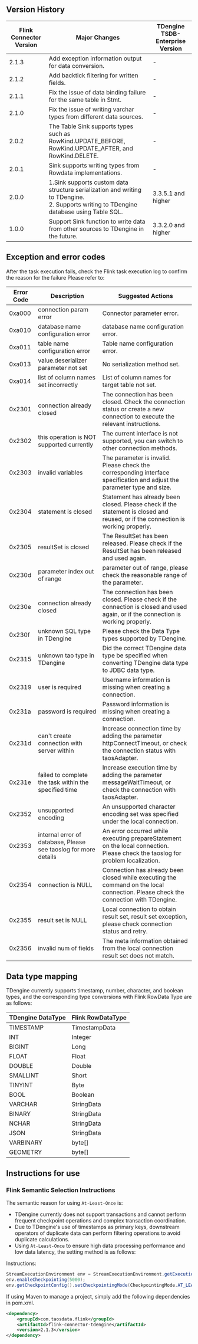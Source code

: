 ## Version History

| Flink Connector Version | Major Changes                                                | TDengine TSDB-Enterprise Version    |
| ----------------------- | ------------------------------------------------------------ | ------------------- |
| 2.1.3                   | Add exception information output for data conversion. | - |
| 2.1.2                   | Add backtick filtering for written fields. | - |
| 2.1.1                   | Fix the issue of data binding failure for the same table in Stmt. | - |
| 2.1.0                   | Fix the issue of writing varchar types from different data sources. | - |
| 2.0.2                   | The Table Sink supports types such as RowKind.UPDATE_BEFORE, RowKind.UPDATE_AFTER, and RowKind.DELETE. | -  |
| 2.0.1                   | Sink supports writing types from Rowdata implementations.    | - |
| 2.0.0                   | 1.Sink supports custom data structure serialization and writing to TDengine.<br/> 2. Supports writing to TDengine database using Table SQL. | 3.3.5.1  and higher |
| 1.0.0                   | Support Sink function to write data from other sources to TDengine in the future. | 3.3.2.0 and higher  |

## Exception and error codes

After the task execution fails, check the Flink task execution log to confirm the reason for the failure
Please refer to:

| Error Code | Description                                                  | Suggested Actions                                            |
| ---------- | ------------------------------------------------------------ | ------------------------------------------------------------ |
| 0xa000     | connection param error                                       | Connector parameter error.                                   |
| 0xa010     | database name configuration error                            | database name configuration error.                           |
| 0xa011     | table name configuration error                               | Table name configuration error.                              |
| 0xa013     | value.deserializer parameter not set                         | No serialization method set.                                 |
| 0xa014     | list of column names set incorrectly                         | List of column names for target table not set.               |
| 0x2301     | connection already closed                                    | The connection has been closed. Check the connection status or create a new connection to execute the relevant instructions. |
| 0x2302     | this operation is NOT supported currently                    | The current interface is not supported, you can switch to other connection methods. |
| 0x2303     | invalid variables                                            | The parameter is invalid. Please check the corresponding interface specification and adjust the parameter type and size. |
| 0x2304     | statement is closed                                          | Statement has already been closed. Please check if the statement is closed and reused, or if the connection is working properly. |
| 0x2305     | resultSet is closed                                          | The ResultSet has been released. Please check if the ResultSet has been released and used again. |
| 0x230d     | parameter index out of range                                 | parameter out of range, please check the reasonable range of the parameter. |
| 0x230e     | connection already closed                                    | The connection has been closed. Please check if the connection is closed and used again, or if the connection is working properly. |
| 0x230f     | unknown SQL type in TDengine                                 | Please check the Data Type types supported by TDengine.      |
| 0x2315     | unknown tao type in TDengine                                 | Did the correct TDengine data type be specified when converting TDengine data type to JDBC data type. |
| 0x2319     | user is required                                             | Username information is missing when creating a connection.  |
| 0x231a     | password is required                                         | Password information is missing when creating a connection.  |
| 0x231d     | can't create connection with server within                   | Increase connection time by adding the parameter httpConnectTimeout, or check the connection status with taosAdapter. |
| 0x231e     | failed to complete the task within the specified time        | Increase execution time by adding the parameter messageWaitTimeout, or check the connection with taosAdapter. |
| 0x2352     | unsupported encoding                                         | An unsupported character encoding set was specified under the local connection. |
| 0x2353     | internal error of database,  Please see taoslog for more details | An error occurred while executing prepareStatement on the local connection. Please check the taoslog for problem localization. |
| 0x2354     | connection is NULL                                           | Connection has already been closed while executing the command on the local connection. Please check the connection with TDengine. |
| 0x2355     | result set is NULL                                           | Local connection to obtain result set, result set exception, please check connection status and retry. |
| 0x2356     | invalid num of fields                                        | The meta information obtained from the local connection result set does not match. |

## Data type mapping

TDengine currently supports timestamp, number, character, and boolean types, and the corresponding type conversions with Flink RowData Type are as follows:

| TDengine DataType | Flink RowDataType |
| ----------------- | ----------------- |
| TIMESTAMP         | TimestampData     |
| INT               | Integer           |
| BIGINT            | Long              |
| FLOAT             | Float             |
| DOUBLE            | Double            |
| SMALLINT          | Short             |
| TINYINT           | Byte              |
| BOOL              | Boolean           |
| VARCHAR           | StringData        |
| BINARY            | StringData        |
| NCHAR             | StringData        |
| JSON              | StringData        |
| VARBINARY         | byte[]            |
| GEOMETRY          | byte[]            |

## Instructions for use

### Flink Semantic Selection Instructions

The semantic reason for using `At-Least-Once` is:

- TDengine currently does not support transactions and cannot perform frequent checkpoint operations and complex transaction coordination.
- Due to TDengine's use of timestamps as primary keys, downstream operators of duplicate data can perform filtering operations to avoid duplicate calculations.
- Using `At-Least-Once` to ensure high data processing performance and low data latency, the setting method is as follows:

Instructions:

```java
StreamExecutionEnvironment env = StreamExecutionEnvironment.getExecutionEnvironment();
env.enableCheckpointing(5000);
env.getCheckpointConfig().setCheckpointingMode(CheckpointingMode.AT_LEAST_ONCE);
```

If using Maven to manage a project, simply add the following dependencies in pom.xml.

```xml
<dependency>
    <groupId>com.taosdata.flink</groupId>
    <artifactId>flink-connector-tdengine</artifactId>
    <version>2.1.3</version>
</dependency>
```
